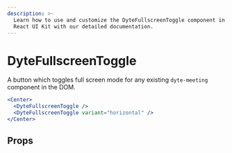 ```yaml
---
description: >-
  Learn how to use and customize the DyteFullscreenToggle component in ProductDB's
  React UI Kit with our detailed documentation.
---
```


# DyteFullscreenToggle

A button which toggles full screen mode for any
existing `dyte-meeting` component in the DOM.

```jsx live
<Center>
  <DyteFullscreenToggle />
  <DyteFullscreenToggle variant="horizontal" />
</Center>
```

## Props

<PropsTable of="dyte-fullscreen-toggle" />

<head>
  <title>React UI Kit DyteFullscreenToggle</title>
</head>
